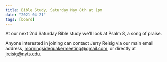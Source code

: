 ```yaml
---
title: Bible Study, Saturday May 8th at 1pm
date: "2021-04-21"
tags: [board]
---
```


At our next 2nd Saturday Bible study we'll look at Psalm 8, a song of praise.

Anyone interested in joining can contact Jerry Reisig via our main email address, morningsidequakermeeting@gmail.com, or directly at jreisig@nyts.edu.
